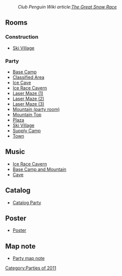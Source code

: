 :''Club Penguin Wiki article:[[clubpenguinwiki:The Great Snow Race|The Great Snow Race]]''
==Rooms==
===Construction===
*[[Media:TheGreatSnowRaceConstVillage.swf|Ski Village]]
===Party===
*[[Media:TheGreatSnowRaceParty3.swf|Base Camp]]
*[[Media:TheGreatSnowRaceParty10.swf|Classified Area]]
*[[Media:TheGreatSnowRaceParty6.swf|Ice Cave]]
*[[Media:TheGreatSnowRaceParty2.swf|Ice Race Cavern]]
*[[Media:TheGreatSnowRaceParty7.swf|Laser Maze (1)]]
*[[Media:TheGreatSnowRaceParty8.swf|Laser Maze (2)]]
*[[Media:TheGreatSnowRaceParty9.swf|Laser Maze (3)]]
*[[Media:TheGreatSnowRaceParty4.swf|Mountain (party room)]]
*[[Media:TheGreatSnowRaceParty5.swf|Mountain Top]]
*[[Media:TheGreatSnowRacePlaza.swf|Plaza]]
*[[Media:TheGreatSnowRaceVillage.swf|Ski Village]]
*[[Media:TheGreatSnowRaceParty1.swf|Supply Camp]]
*[[Media:RoomsTown-GreatSnowRace.swf|Town]]

==Music==
*[[Media:Music294.swf|Ice Race Cavern]]
*[[Media:Music295.swf|Base Camp and Mountain]]
*[[Media:Music256.swf|Cave]]

==Catalog==
*[[Media:TheGreatSnowRaceCatalogParty.swf|Catalog Party]]

==Poster==
*[[Media:TheGreatSnowRacePoster.swf|Poster]]

==Map note==
*[[Media:TheGreatSnowRaceParty map note.swf|Party map note]]
{{Parties}}

[[Category:Parties of 2011]]